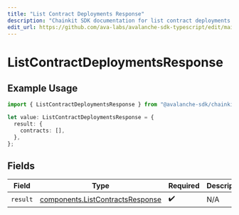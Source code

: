 ```yaml
---
title: "List Contract Deployments Response"
description: "Chainkit SDK documentation for list contract deployments response"
edit_url: https://github.com/ava-labs/avalanche-sdk-typescript/edit/main/chainkit/docs/models/operations/listcontractdeploymentsresponse.md
---
```


# ListContractDeploymentsResponse

## Example Usage

```typescript
import { ListContractDeploymentsResponse } from "@avalanche-sdk/chainkit/models/operations";

let value: ListContractDeploymentsResponse = {
  result: {
    contracts: [],
  },
};
```

## Fields

| Field                                                                                | Type                                                                                 | Required                                                                             | Description                                                                          |
| ------------------------------------------------------------------------------------ | ------------------------------------------------------------------------------------ | ------------------------------------------------------------------------------------ | ------------------------------------------------------------------------------------ |
| `result`                                                                             | [components.ListContractsResponse](https://github.com/ava-labs/avalanche-sdk-typescript/blob/main/chainkit/models/components/listcontractsresponse.md) | :heavy_check_mark:                                                                   | N/A                                                                                  |